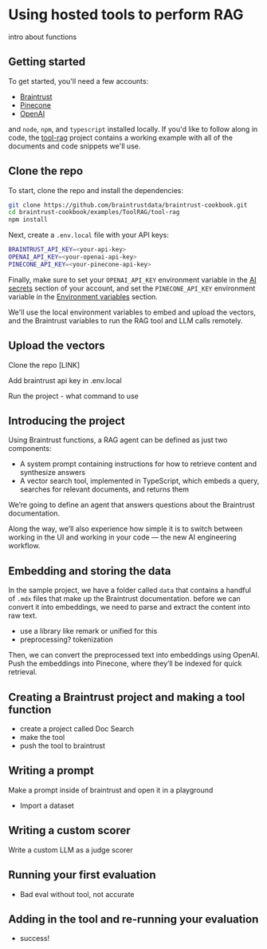 # Using hosted tools to perform RAG

intro about functions

## Getting started

To get started, you'll need a few accounts:

- [Braintrust](https://www.braintrust.dev/signup)
- [Pinecone](https://app.pinecone.io/?sessionType=signup)
- [OpenAI](https://platform.openai.com/signup)

and `node`, `npm`, and `typescript` installed locally. If you'd like to follow along in code,
the [tool-rag](https://github.com/braintrustdata/braintrust-cookbook/tree/main/examples/ToolRAG/tool-rag)
project contains a working example with all of the documents and code snippets we'll use.

## Clone the repo

To start, clone the repo and install the dependencies:

```bash
git clone https://github.com/braintrustdata/braintrust-cookbook.git
cd braintrust-cookbook/examples/ToolRAG/tool-rag
npm install
```

Next, create a `.env.local` file with your API keys:

```bash
BRAINTRUST_API_KEY=<your-api-key>
OPENAI_API_KEY=<your-openai-api-key>
PINECONE_API_KEY=<your-pinecone-api-key>
```

Finally, make sure to set your `OPENAI_API_KEY` environment variable in the [AI secrets](https://www.braintrust.dev/app/settings?subroute=api-keys) section
of your account, and set the `PINECONE_API_KEY` environment variable in the [Environment variables](https://www.braintrust.dev/app/settings?subroute=env-vars) section.

<Callout type="info">
  We'll use the local environment variables to embed and upload the vectors, and
  the Braintrust variables to run the RAG tool and LLM calls remotely.
</Callout>

## Upload the vectors

Clone the repo [LINK]

Add braintrust api key in .env.local

Run the project - what command to use

## Introducing the project

Using Braintrust functions, a RAG agent can be defined as just two components:

- A system prompt containing instructions for how to retrieve content and synthesize answers
- A vector search tool, implemented in TypeScript, which embeds a query, searches for relevant documents, and returns them

We’re going to define an agent that answers questions about the Braintrust documentation.

Along the way, we’ll also experience how simple it is to switch between working in the UI and working in your code — the new AI engineering workflow.

## Embedding and storing the data

In the sample project, we have a folder called `data` that contains a handful of `.mdx` files that make up the Braintrust documentation. before we can convert it into embeddings, we need to parse and extract the content into raw text.

- use a library like remark or unified for this
- preprocessing? tokenization

Then, we can convert the preprocessed text into embeddings using OpenAI.
Push the embeddings into Pinecone, where they’ll be indexed for quick retrieval.

## Creating a Braintrust project and making a tool function

- create a project called Doc Search
- make the tool
- push the tool to braintrust

## Writing a prompt

Make a prompt inside of braintrust and open it in a playground

- Import a dataset

## Writing a custom scorer

Write a custom LLM as a judge scorer

## Running your first evaluation

- Bad eval without tool, not accurate

## Adding in the tool and re-running your evaluation

- success!
